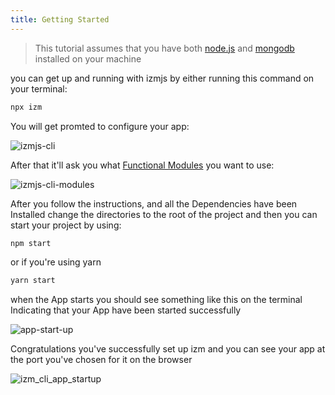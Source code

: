 ```yaml
---
title: Getting Started
---
```

> This tutorial assumes that you have both [node.js](https://nodejs.org/en/) and [mongodb](https://docs.mongodb.com/manual/reference/program/mongod/) installed on your machine

you can get up and running with izmjs by either running this command on your terminal:

```bash
npx izm
```

You will get promted to configure your app:

![izmjs-cli](../images/cli/izm_cli_1.png)

After that it'll ask you what [Functional Modules](/functional-modules) you want to use:

![izmjs-cli-modules](../images/cli/izm_cli_2.png)

After you follow the instructions, and all the Dependencies have been Installed change the directories to the root of the project and then you can start your project by using:

```bash
npm start
```

or if you're using yarn

```bash
yarn start
```

when the App starts you should see something like this on the terminal Indicating that your App have been started successfully

![app-start-up](../images/cli/izm_cli_6.png)

Congratulations you've successfully set up izm and you can see your app at the port you've chosen for it on the browser

![izm_cli_app_startup](../images/cli/izm_cli_app_startup.png)
